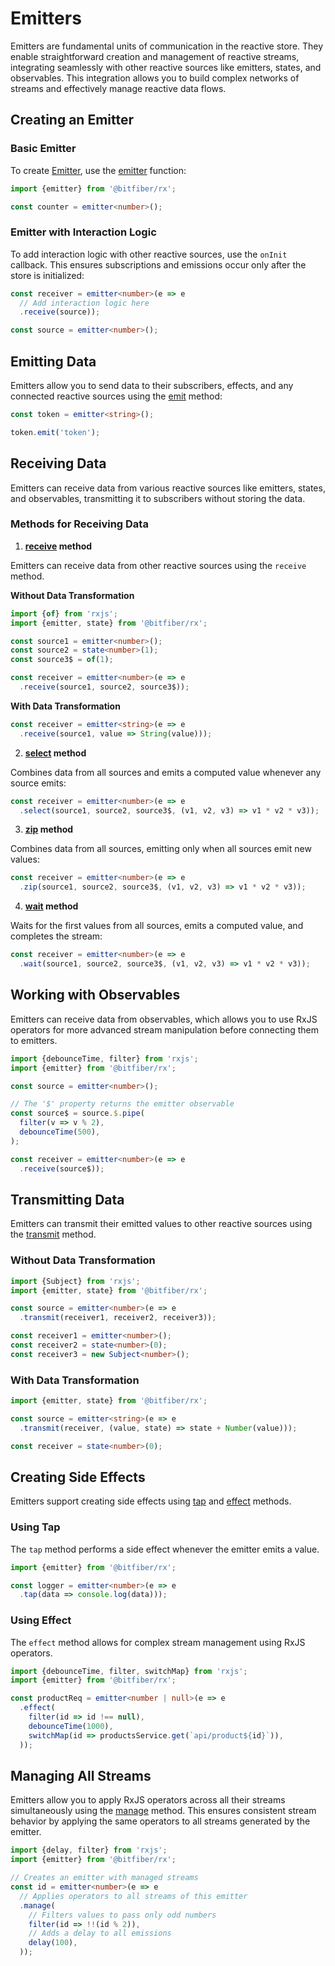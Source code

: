 # Emitters

Emitters are fundamental units of communication in the reactive store. They enable straightforward
creation and management of reactive streams, integrating seamlessly with other reactive sources
like emitters, states, and observables. This integration allows you to build complex networks of
streams and effectively manage reactive data flows.

## Creating an Emitter

### Basic Emitter

To create [Emitter](/store/reference/emitter), use the [emitter](/store/reference/emitterFn) function:

```ts copy
import {emitter} from '@bitfiber/rx';

const counter = emitter<number>();
```
### Emitter with Interaction Logic

To add interaction logic with other reactive sources, use the `onInit` callback. This ensures
subscriptions and emissions occur only after the store is initialized:

```ts copy
const receiver = emitter<number>(e => e
  // Add interaction logic here
  .receive(source));

const source = emitter<number>();
```

## Emitting Data

Emitters allow you to send data to their subscribers, effects, and any connected reactive sources
using the [emit](/store/reference/emitter/emit) method:

```ts copy
const token = emitter<string>();

token.emit('token');
```

## Receiving Data

Emitters can receive data from various reactive sources like emitters, states, and observables,
transmitting it to subscribers without storing the data.

### Methods for Receiving Data

1. **[receive](/store/reference/emitter/receive) method**

Emitters can receive data from other reactive sources using the `receive` method.

**Without Data Transformation**

```ts copy
import {of} from 'rxjs';
import {emitter, state} from '@bitfiber/rx';

const source1 = emitter<number>();
const source2 = state<number>(1);
const source3$ = of(1);

const receiver = emitter<number>(e => e
  .receive(source1, source2, source3$));
```

**With Data Transformation**

```ts copy
const receiver = emitter<string>(e => e
  .receive(source1, value => String(value)));
```

2. **[select](/store/reference/emitter/select) method**

Combines data from all sources and emits a computed value whenever any source emits:

```ts copy
const receiver = emitter<number>(e => e
  .select(source1, source2, source3$, (v1, v2, v3) => v1 * v2 * v3));
```

3. **[zip](/store/reference/emitter/zip) method**

Combines data from all sources, emitting only when all sources emit new values:

```ts copy
const receiver = emitter<number>(e => e
  .zip(source1, source2, source3$, (v1, v2, v3) => v1 * v2 * v3));
```

4. **[wait](/store/reference/emitter/wait) method**

Waits for the first values from all sources, emits a computed value, and completes the stream:

```ts copy
const receiver = emitter<number>(e => e
  .wait(source1, source2, source3$, (v1, v2, v3) => v1 * v2 * v3));
```
## Working with Observables

Emitters can receive data from observables, which allows you to use RxJS operators for more
advanced stream manipulation before connecting them to emitters.

```ts copy
import {debounceTime, filter} from 'rxjs';
import {emitter} from '@bitfiber/rx';

const source = emitter<number>();

// The '$' property returns the emitter observable
const source$ = source.$.pipe(
  filter(v => v % 2),
  debounceTime(500),
);

const receiver = emitter<number>(e => e
  .receive(source$));
```

## Transmitting Data

Emitters can transmit their emitted values to other reactive sources using
the [transmit](/store/reference/emitter/transmit) method.

### Without Data Transformation

```ts copy
import {Subject} from 'rxjs';
import {emitter, state} from '@bitfiber/rx';

const source = emitter<number>(e => e
  .transmit(receiver1, receiver2, receiver3));

const receiver1 = emitter<number>();
const receiver2 = state<number>(0);
const receiver3 = new Subject<number>();
```

### With Data Transformation

```ts copy
import {emitter, state} from '@bitfiber/rx';

const source = emitter<string>(e => e
  .transmit(receiver, (value, state) => state + Number(value)));

const receiver = state<number>(0);
```

## Creating Side Effects

Emitters support creating side effects using [tap](/store/reference/emitter/tap) and
[effect](/store/reference/emitter/effect) methods.

### Using Tap

The `tap` method performs a side effect whenever the emitter emits a value.

```ts copy
import {emitter} from '@bitfiber/rx';

const logger = emitter<number>(e => e
  .tap(data => console.log(data)));
```

### Using Effect

The `effect` method allows for complex stream management using RxJS operators.

```ts copy
import {debounceTime, filter, switchMap} from 'rxjs';
import {emitter} from '@bitfiber/rx';

const productReq = emitter<number | null>(e => e
  .effect(
    filter(id => id !== null),
    debounceTime(1000),
    switchMap(id => productsService.get(`api/product${id}`)),
  ));
```

## Managing All Streams

Emitters allow you to apply RxJS operators across all their streams simultaneously using
the [manage](/store/reference/state/manage) method. This ensures consistent stream behavior
by applying the same operators to all streams generated by the emitter.

```ts copy
import {delay, filter} from 'rxjs';
import {emitter} from '@bitfiber/rx';

// Creates an emitter with managed streams
const id = emitter<number>(e => e
  // Applies operators to all streams of this emitter
  .manage(
    // Filters values to pass only odd numbers
    filter(id => !!(id % 2)),
    // Adds a delay to all emissions
    delay(100),
  ));
```
